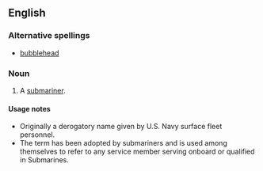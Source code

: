 ==English==

===Alternative spellings===
*[[bubblehead]]

===Noun===
{{en-noun|sg=[[bubble]]-[[head]]}}

# {{military|slang|derogatory}} A [[submariner]].

====Usage notes====
*Originally a derogatory name given by U.S. Navy surface fleet personnel.  
*The term has been adopted by submariners and is used among themselves to refer to any service member serving onboard or qualified in Submarines.
